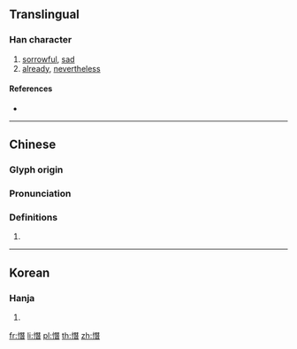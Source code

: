 {{character info/new}}
==Translingual==

===Han character===
{{Han char|rn=61|rad=心|as=12|sn=15|four=91061|canj=PMUA|ids=⿰忄朁}}

# [[sorrowful]], [[sad]]
# [[already]], [[nevertheless]]

====References====
* {{Han ref|kx=0404.020|dkj=11261|dj=0744.100|hdz=42353.140|uh=61AF|ud=25007|bh=E5A3|bd=58787}}

----

==Chinese==
{{zh-forms}}

===Glyph origin===
{{Han etym}}

===Pronunciation===
{{zh-pron
|m=cǎn
|c=caam2
|h=
|md=
|mn=qz,tw,xm,zz:chhám
|w=
|mc=y
|oc=y
|cat=
}}

===Definitions===
{{zh-hanzi}}

# {{rfdef|lang=zh}}

----

==Korean==

===Hanja===
{{ko-hanja|hangeul=참|eumhun=|rv=cham|mr=ch'am|y=cham}}

# {{defn|lang=ko|sort=心12}}

[[fr:憯]]
[[li:憯]]
[[pl:憯]]
[[th:憯]]
[[zh:憯]]